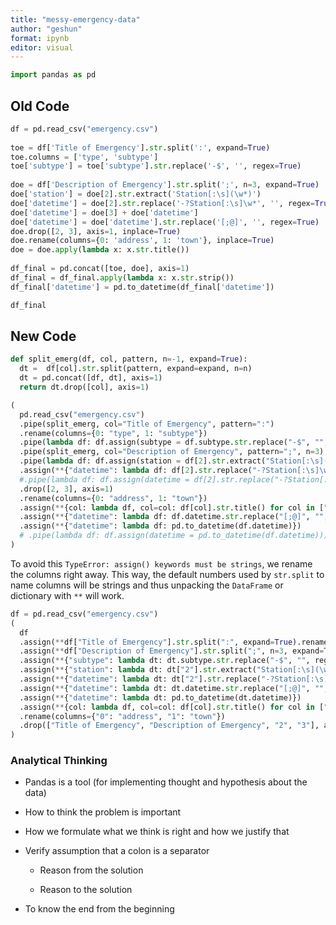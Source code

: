```yaml
---
title: "messy-emergency-data"
author: "geshun"
format: ipynb
editor: visual
---
```


```python
import pandas as pd
```

## Old Code

```python
df = pd.read_csv("emergency.csv")
  
toe = df['Title of Emergency'].str.split(':', expand=True)
toe.columns = ['type', 'subtype']
toe['subtype'] = toe['subtype'].str.replace('-$', '', regex=True)
  
doe = df['Description of Emergency'].str.split(';', n=3, expand=True)
doe['station'] = doe[2].str.extract('Station[:\s](\w*)')
doe['datetime'] = doe[2].str.replace('-?Station[:\s]\w*', '', regex=True)
doe['datetime'] = doe[3] + doe['datetime']
doe['datetime'] = doe['datetime'].str.replace('[;@]', '', regex=True)
doe.drop([2, 3], axis=1, inplace=True)
doe.rename(columns={0: 'address', 1: 'town'}, inplace=True)
doe = doe.apply(lambda x: x.str.title())
  
df_final = pd.concat([toe, doe], axis=1)
df_final = df_final.apply(lambda x: x.str.strip())
df_final['datetime'] = pd.to_datetime(df_final['datetime'])

df_final
```

## New Code

```python
def split_emerg(df, col, pattern, n=-1, expand=True):
  dt =  df[col].str.split(pattern, expand=expand, n=n)
  dt = pd.concat([df, dt], axis=1)
  return dt.drop([col], axis=1)

(
  pd.read_csv("emergency.csv")
  .pipe(split_emerg, col="Title of Emergency", pattern=":")
  .rename(columns={0: "type", 1: "subtype"})
  .pipe(lambda df: df.assign(subtype = df.subtype.str.replace("-$", "", regex=True)))
  .pipe(split_emerg, col="Description of Emergency", pattern=";", n=3)
  .pipe(lambda df: df.assign(station = df[2].str.extract("Station[:\s](\w*)")))
  .assign(**{"datetime": lambda df: df[2].str.replace("-?Station[:\s]\w*", "", regex=True) + df[3]})
  #.pipe(lambda df: df.assign(datetime = df[2].str.replace("-?Station[:\s]\w*", "", regex=True) + df[3]))
  .drop([2, 3], axis=1)
  .rename(columns={0: "address", 1: "town"})
  .assign(**{col: lambda df, col=col: df[col].str.title() for col in ["subtype", "address", "town"]})
  .assign(**{"datetime": lambda df: df.datetime.str.replace("[;@]", "", regex=True)})
  .assign(**{"datetime": lambda df: pd.to_datetime(df.datetime)})
  # .pipe(lambda df: df.assign(datetime = pd.to_datetime(df.datetime)))
)
```

To avoid this `TypeError: assign() keywords must be strings`, we rename the columns right away. This way, the default numbers used by `str.split` to name columns will be strings and thus unpacking the `DataFrame` or dictionary with `**` will work.

```python
df = pd.read_csv("emergency.csv")
(
  df
  .assign(**df["Title of Emergency"].str.split(":", expand=True).rename(columns={0: "type", 1: "subtype"}))
  .assign(**df["Description of Emergency"].str.split(";", n=3, expand=True).rename(columns=lambda col: str(col)))
  .assign(**{"subtype": lambda dt: dt.subtype.str.replace("-$", "", regex=True)})
  .assign(**{"station": lambda dt: dt["2"].str.extract("Station[:\s](\w*)")})
  .assign(**{"datetime": lambda dt: dt["2"].str.replace("-?Station[:\s]\w*", "", regex=True) + dt["3"]})
  .assign(**{"datetime": lambda dt: dt.datetime.str.replace("[;@]", "", regex=True)})
  .assign(**{"datetime": lambda dt: pd.to_datetime(dt.datetime)})
  .assign(**{col: lambda df, col=col: df[col].str.title() for col in ["subtype", "0", "1"]})
  .rename(columns={"0": "address", "1": "town"})
  .drop(["Title of Emergency", "Description of Emergency", "2", "3"], axis=1)
)
```

### Analytical Thinking

-   Pandas is a tool (for implementing thought and hypothesis about the data)

-   How to think the problem is important

-   How we formulate what we think is right and how we justify that

-   Verify assumption that a colon is a separator

    -   Reason from the solution

    -   Reason to the solution

-   To know the end from the beginning

